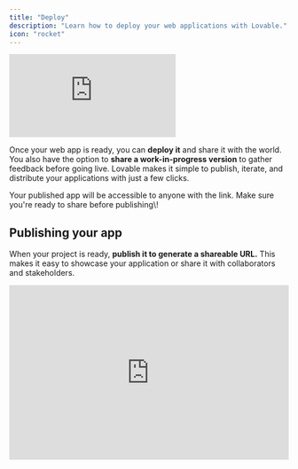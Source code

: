 ```yaml
---
title: "Deploy"
description: "Learn how to deploy your web applications with Lovable."
icon: "rocket"
---
```


<iframe
  className="w-full aspect-video rounded-xl"
  src="https://www.youtube.com/watch?v=xDwR1_vrIg8"
  title="YouTube video player"
  frameBorder="0"
  allow="accelerometer; autoplay; clipboard-write; encrypted-media; gyroscope; picture-in-picture"
  allowFullScreen
></iframe>

Once your web app is ready, you can **deploy it** and share it with the world. You also have the option to **share a work-in-progress version** to gather feedback before going live. Lovable makes it simple to publish, iterate, and distribute your applications with just a few clicks.

<Tip>
  Your published app will be accessible to anyone with the link. Make sure
  you're ready to share before publishing\!
</Tip>

## Publishing your app

When your project is ready, **publish it to generate a shareable URL.** This makes it easy to showcase your application or share it with collaborators and stakeholders.

<iframe width="100%" height="315" src="https://www.youtube.com/embed/GFtWVXkZDTw" title="YouTube video player" frameborder="0" allow="accelerometer; autoplay; clipboard-write; encrypted-media; gyroscope; picture-in-picture" allowfullscreen />

### How to Publish Your App

<Steps>
  <Step title="Step 1">
    In the top right corner of the **editor view**, click the **Publish** button (globe icon).

    ![Share icon in Lovable](/publish-button.png)
  </Step>
  <Step title="Step 2">
    A dialog box will appear with options to **publish your app**.
  </Step>
  <Step title="Step 3">
    Click the **Publish** button to start the deployment process. During this time, the button will display **Publishing**.

    ![Publish Lovable Pn](/images/publish-lovable.png)
  </Step>
  <Step title="Step 4">
    Once deployment is complete, you'll see a **Update** button for future updates.

    <Info>
      Easily surface security vulnerabilities in your app before publishing with Lovable’s new Security Scan feature. You will find the results of the scan in the publish dialog for Supabase-enabled apps.
    </Info>
    ![Update Publish Button Pn](/security-scan-lovable.png)
  </Step>
  <Step title="Step 5">
    Your application is now **live**, and you can access it via the provided link.

    <Note>
      1. The publishing process typically takes less than a minute. You'll receive a
         notification once it's complete.
      2. We've added an option in the project settings to **show or hide the Lovable badge** on your deployed app. You can customize this setting before publishing.
    </Note>
  </Step>
  <Step title="Step 6">
    <Info>
      **Use previewing for iterative development**

      - Previewing is very handy as it allows you and others to view the latest changes without affecting the live, published version of your application.
      - We've noticed users using it for iterative development and getting real-time feedback, as well as for collaborative reviews and testing before final deployment.
    </Info>
    Previewing allows you to **see your latest changes** without affecting the live, published version.

    To preview:

    1. Open the **Publish** dialog.
    2. Locate the **Preview** section.
    3. Click the generated **preview link** to view or share your work-in-progress updates.

    The preview link is generated instantly and can be shared with team members for feedback.

    ![Sharing your work-in-progress](/published-link-lovable.png)
  </Step>
  <Step title="Step 7">
    If you want to rename the subdomain or your project name:

    1. Go to **Settings**.
    2. Choose a better name under the project name section.
    3. Click **Rename Project**.
    4. Just remember to **republish** to update the subdomain and reflect changes publicly.
  </Step>
  <Step title="Step 8">
    If you would like to connect to a custom domain, [this is the best way to do it](https://docs.lovable.dev/tips-tricks/custom-domain).
  </Step>
</Steps>